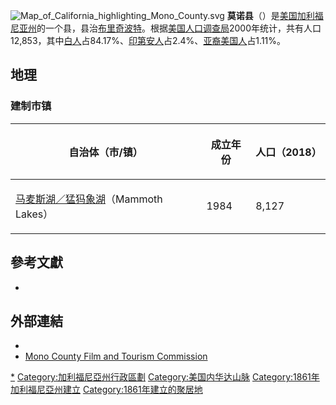{{noteTA
|T=zh-hans:莫诺县;zh-tw:莫諾郡; zh-hk:莫諾縣
|1=zh-hans:县; zh-tw:郡; zh-hk:縣
}}
[[File:Map_of_California_highlighting_Mono_County.svg|right]]
'''莫诺县'''（{{lang-en|Mono County}}）是[[美国|美国]][[加利福尼亚州|加利福尼亚州]]的一个县，县治[[布里奇波特_(加利福尼亚州)|布里奇波特]]。根据[[美国人口调查局|美国人口调查局]]2000年统计，共有人口12,853，其中[[白人|白人]]占84.17%、[[印第安人|印第安人]]占2.4%、[[亚裔美国人|亚裔美国人]]占1.11%。

==地理==
===建制市镇===
{| class="wikitable sortable" style="margin:auto;"
! 自治体（市/镇）
! 成立年份
! 人口（2018）
|-
| [[马麦斯湖_(加利福尼亚州)|马麦斯湖／猛犸象湖]]（Mammoth Lakes）
| 1984
| 8,127
|}

== 參考文獻 ==
{{reflist}}
*{{cite book |title=Water-quality data for selected stream sites in Bridgeport Valley, Mono County, California, April 2000 to June 2003 |last=Rockwell |first=G. L. |authorlink= |author2=Honeywell, P. D. |year=2004 |series=U.S. Geological Survey Data Series |volume=89 |publisher=U.S. Department of the Interior, U.S. Geological Survey |location=Reston, VA |isbn= |pages= |url= }}

== 外部連結 ==
{{Commonscat}}
{{wikivoyage|Mono County}}
*{{official website|http://www.monocounty.ca.gov}}
*[http://www.monocounty.org/ Mono County Film and Tourism Commission]

{{California}}
{{莫諾縣 (加利福尼亞州)}}
{{California-stub}}

{{DEFAULTSORT:Mono County}}
[[Category:莫諾郡|*]]
[[Category:加利福尼亞州行政區劃|Category:加利福尼亞州行政區劃]]
[[Category:美国内华达山脉|Category:美国内华达山脉]]
[[Category:1861年加利福尼亞州建立|Category:1861年加利福尼亞州建立]]
[[Category:1861年建立的聚居地|Category:1861年建立的聚居地]]